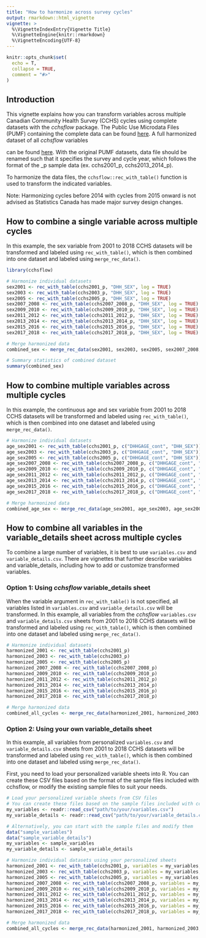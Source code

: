 ```yaml
---
title: "How to harmonize across survey cycles"
output: rmarkdown::html_vignette
vignette: >
  %\VignetteIndexEntry{Vignette Title}
  %\VignetteEngine{knitr::rmarkdown}
  %\VignetteEncoding{UTF-8}
---
```


```r
knitr::opts_chunk$set(
  echo = T,
  collapse = TRUE,
  comment = "#>"
)
```

## Introduction 

This vignette explains how you can transform variables across multiple Canadian Community Health Survey (CCHS) cycles using complete datasets with the _cchsflow_ package. The Public Use Microdata Files (PUMF) containing the complete data can be found [here](https://odesi.ca/). A full harmonized dataset of all _cchsflow_ variables

can be found [here](https://osf.io/j5wgu). With the original PUMF datasets, data file should be renamed such that it specifies the survey and cycle year, which follows the format of the _p sample data (ex. cchs2001_p, cchs2013_2014_p).

To harmonize the data files, the `cchsflow::rec_with_table()` function is used to transform the indicated variables. 


Note: Harmonizing cycles before 2014 with cycles from 2015 onward is not advised as Statistics Canada has made major survey design changes.

## How to combine a single variable across multiple cycles

In this example, the sex variable from 2001 to 2018 CCHS datasets will be transformed and labeled using  `rec_with_table()`, which is then combined into one dataset and labeled using  `merge_rec_data()`.

```r
library(cchsflow)
```


```r
# Harmonize individual datasets
sex2001 <- rec_with_table(cchs2001_p, "DHH_SEX", log = TRUE)
sex2003 <- rec_with_table(cchs2003_p, "DHH_SEX", log = TRUE)
sex2005 <- rec_with_table(cchs2005_p, "DHH_SEX", log = TRUE)
sex2007_2008 <- rec_with_table(cchs2007_2008_p, "DHH_SEX", log = TRUE)
sex2009_2010 <- rec_with_table(cchs2009_2010_p, "DHH_SEX", log = TRUE)
sex2011_2012 <- rec_with_table(cchs2011_2012_p, "DHH_SEX", log = TRUE)
sex2013_2014 <- rec_with_table(cchs2013_2014_p, "DHH_SEX", log = TRUE)
sex2015_2016 <- rec_with_table(cchs2015_2016_p, "DHH_SEX", log = TRUE)
sex2017_2018 <- rec_with_table(cchs2017_2018_p, "DHH_SEX", log = TRUE)

# Merge harmonized data
combined_sex <- merge_rec_data(sex2001, sex2003, sex2005, sex2007_2008, sex2009_2010, sex2011_2012, sex2013_2014, sex2015_2016, sex2017_2018)

# Summary statistics of combined dataset
summary(combined_sex)
```


## How to combine multiple variables across multiple cycles

In this example, the continuous age and sex variable from 2001 to 2018 CCHS datasets will be transformed and labeled using  `rec_with_table()`, which is then combined into one dataset and labeled using  `merge_rec_data()`.

```r
# Harmonize individual datasets
age_sex2001 <- rec_with_table(cchs2001_p, c("DHHGAGE_cont", "DHH_SEX"))
age_sex2003 <- rec_with_table(cchs2003_p, c("DHHGAGE_cont", "DHH_SEX"))
age_sex2005 <- rec_with_table(cchs2005_p, c("DHHGAGE_cont", "DHH_SEX"))
age_sex2007_2008 <- rec_with_table(cchs2007_2008_p, c("DHHGAGE_cont", "DHH_SEX"))
age_sex2009_2010 <- rec_with_table(cchs2009_2010_p, c("DHHGAGE_cont", "DHH_SEX"))
age_sex2011_2012 <- rec_with_table(cchs2011_2012_p, c("DHHGAGE_cont", "DHH_SEX"))
age_sex2013_2014 <- rec_with_table(cchs2013_2014_p, c("DHHGAGE_cont", "DHH_SEX"))
age_sex2015_2016 <- rec_with_table(cchs2015_2016_p, c("DHHGAGE_cont", "DHH_SEX"))
age_sex2017_2018 <- rec_with_table(cchs2017_2018_p, c("DHHGAGE_cont", "DHH_SEX"))

# Merge harmonized data
combined_age_sex <- merge_rec_data(age_sex2001, age_sex2003, age_sex2005, age_sex2007_2008, age_sex2009_2010, age_sex2011_2012, age_sex2013_2014, age_sex2015_2016, age_sex2017_2018)
```

## How to combine all variables in the variable_details sheet across multiple cycles

To combine a large number of variables, it is best to use `variables.csv` and `variable_details.csv`. There are vignettes that further describe variables and variable_details, including how to add or customize transformed variables.

### Option 1: Using _cchsflow_ variable_details sheet

When the variable argument in `rec_with_table()` is not specified, all variables listed in `variables.csv` and `variable_details.csv` will be transformed. In this example, all variables from the _cchsflow_ `variables.csv` and `variable_details.csv` sheets from 2001 to 2018 CCHS datasets will be transformed and labeled using  `rec_with_table()`, which is then combined into one dataset and labeled using  `merge_rec_data()`.

```r
# Harmonize individual datasets
harmonized_2001 <- rec_with_table(cchs2001_p)
harmonized_2003 <- rec_with_table(cchs2003_p)
harmonized_2005 <- rec_with_table(cchs2005_p)
harmonized_2007_2008 <- rec_with_table(cchs2007_2008_p)
harmonized_2009_2010 <- rec_with_table(cchs2009_2010_p)
harmonized_2011_2012 <- rec_with_table(cchs2011_2012_p)
harmonized_2013_2014 <- rec_with_table(cchs2013_2014_p)
harmonized_2015_2016 <- rec_with_table(cchs2015_2016_p)
harmonized_2017_2018 <- rec_with_table(cchs2017_2018_p)

# Merge harmonized data
combined_all_cycles <- merge_rec_data(harmonized_2001, harmonized_2003, harmonized_2005, harmonized_2007_2008, harmonized_2009_2010, harmonized_2011_2012, harmonized_2013_2014, harmonized_2015_2016, harmonized_2017_2018)
```

### Option 2: Using your own variable_details sheet

In this example, all variables from personalized `variables.csv` and `variable_details.csv` sheets from 2001 to 2018 CCHS datasets will be transformed and labeled using  `rec_with_table()`, which is then combined into one dataset and labeled using  `merge_rec_data()`.

First, you need to load your personalized variable sheets into R. You can create these CSV files based on the format of the sample files included with cchsflow, or modify the existing sample files to suit your needs.

```r
# Load your personalized variable sheets from CSV files
# You can create these files based on the sample files included with cchsflow
my_variables <- readr::read_csv("path/to/your/variables.csv")
my_variable_details <- readr::read_csv("path/to/your/variable_details.csv")

# Alternatively, you can start with the sample files and modify them
data("sample_variables")
data("sample_variable_details")
my_variables <- sample_variables
my_variable_details <- sample_variable_details

# Harmonize individual datasets using your personalized sheets
harmonized_2001 <- rec_with_table(cchs2001_p, variables = my_variables, variable_details = my_variable_details)
harmonized_2003 <- rec_with_table(cchs2003_p, variables = my_variables, variable_details = my_variable_details)
harmonized_2005 <- rec_with_table(cchs2005_p, variables = my_variables, variable_details = my_variable_details)
harmonized_2007_2008 <- rec_with_table(cchs2007_2008_p, variables = my_variables, variable_details = my_variable_details)
harmonized_2009_2010 <- rec_with_table(cchs2009_2010_p, variables = my_variables, variable_details = my_variable_details)
harmonized_2011_2012 <- rec_with_table(cchs2011_2012_p, variables = my_variables, variable_details = my_variable_details)
harmonized_2013_2014 <- rec_with_table(cchs2013_2014_p, variables = my_variables, variable_details = my_variable_details)
harmonized_2015_2016 <- rec_with_table(cchs2015_2016_p, variables = my_variables, variable_details = my_variable_details)
harmonized_2017_2018 <- rec_with_table(cchs2017_2018_p, variables = my_variables, variable_details = my_variable_details)

# Merge harmonized data
combined_all_cycles <- merge_rec_data(harmonized_2001, harmonized_2003, harmonized_2005, harmonized_2007_2008, harmonized_2009_2010, harmonized_2011_2012, harmonized_2013_2014, harmonized_2015_2016, harmonized_2017_2018)
```

